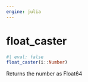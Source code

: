 ```yaml
---
engine: julia
---
```


# float_caster {#sec-doc}
    

::: {.callout-note appearance="simple" title="docblock" collapse=false}    


```julia
#| eval: false
float_caster(i::Number)

```

Returns the number as Float64
 


:::
    

